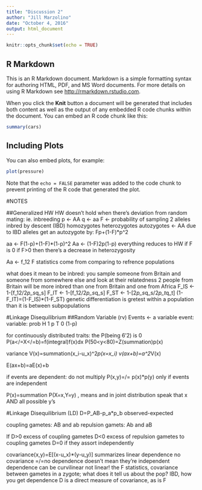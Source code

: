 ---
title: "Discussion 2"
author: "Jill Marzolino"
date: "October 4, 2016"
output: html_document
---

```{r setup, include=FALSE}
knitr::opts_chunk$set(echo = TRUE)
```

## R Markdown

This is an R Markdown document. Markdown is a simple formatting syntax for authoring HTML, PDF, and MS Word documents. For more details on using R Markdown see <http://rmarkdown.rstudio.com>.

When you click the **Knit** button a document will be generated that includes both content as well as the output of any embedded R code chunks within the document. You can embed an R code chunk like this:

```{r cars}
summary(cars)
```

## Including Plots

You can also embed plots, for example:

```{r pressure, echo=FALSE}
plot(pressure)
```

Note that the `echo = FALSE` parameter was added to the code chunk to prevent printing of the R code that generated the plot.

#NOTES

##Generalized HW
HW doesn't hold when there's deviation from random mating: ie. inbreeding
p <- AA
q <- aa
F <- probability of sampling 2 alleles inbred by descent (IBD)
homozygotes
heterozygotes
autozygotes <- AA due to IBD alleles
get an autozygote by:
Fp+(1-F)*p^2

aa <- F(1-p)+(1-F)*(1-p)^2
Aa <- (1-F)2p(1-p)
everything reduces to HW if F is 0
if F>0 then there's a decrease in heterozygosity

Aa <- f_12
F statistics come from comparing to refrence populations

what does it mean to be inbred: you sample someone from Britain and someone from somewhere else and look at their relatedness
2 people from Britain will be more inbred than one from Britain and one from Africa
F_IS <- 1-[f_12/2*p_s*q_s]
F_IT <- 1-[f_12/2*p_s*q_s]
F_ST <- 1-[2*p_s*q_s/2*p_t*q_t]
(1-F_IT)=(1-F_IS)*(1-F_ST)
genetic differentiation is gretest within a population than it is between subpopulations


#Linkage Disequilibrium
##Random Variable (rv)
Events <- a variable
event:  variable:   prob
H           1         p
T           0       (1-p)

for continuously distributed traits: the P(being 6'2) is 0
P(a</=X</=b)=f(integral)f(x)dx
P(50<y<80)=Z(summation)p(x)

variance
V(x)=summation(x_i-u_x)^2*p(x=x_i)
v(ax+b)=a^2*V(x)


E(ax+b)=aE(x)+b


if events are dependent: do not multiply
P(x,y)=/= p(x)*p(y)
only if events are independent 


P(x)=summation P(X=x,Y=y)
, means and in joint distribution speak
that x AND all possible y's


#Linkage Disequilibrium (LD)
D=P_AB-p_a*p_b
observed-expected

coupling gametes: AB and ab
repulsion gamets: Ab and aB

If D>0 excess of coupling gametes
D<0 excess of repulsion gametes to coupling gametes
D=0 if they assort independently

covariance(x,y)=E[(x-u_x)*(y-u_y)]
summarizes linear dependence
no covariance =/=no dependence
doesn't mean they're independent
dependence can be curvilinear not linear!
the F statistics, covariance between gametes in a zygote; what does it tell us about the pop? IBD, how you get dependence
D is a direct measure of covariance, as is F

